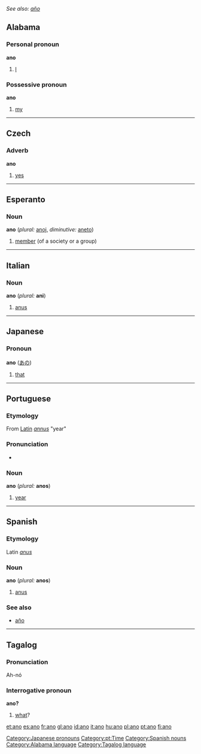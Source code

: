 ''See also: [[año]]''
==Alabama==
===Personal pronoun===
'''ano'''
# [[I]]

===Possessive pronoun===
'''ano'''
# [[my]]


----
==Czech==
===Adverb===
'''ano'''

#[[yes]]


----

==Esperanto==
===Noun===
'''ano''' (''plural:'' [[anoj]], ''diminutive:'' [[aneto]])

# [[member]] (of a society or a group)


----

==Italian==
===Noun===
'''ano''' {{m}} (''plural:'' '''ani''')

#[[anus]]


----

==Japanese==
===Pronoun===
'''ano''' ([[あの]])

#[[that]]

[[Category:Japanese pronouns]]


----

==Portuguese==
[[Category:pt:Time]]
===Etymology===
From [[Latin]] ''[[annus]]'' "year"
===Pronunciation===
*{{IPA|/'ʌnu/}}

===Noun===
'''ano''' {{m}} (''plural:'' '''anos''')

#[[year]]


----

==Spanish==
===Etymology===
Latin ''[[anus]]''

===Noun===
'''ano''' {{m}} (''plural:'' '''anos''')

#[[anus]]

[[Category:Spanish nouns]]

===See also===
*[[año]]


----

==Tagalog==
===Pronunciation===
Ah-nó

===Interrogative pronoun===
'''ano?'''

#[[what]]?

[[Category:Alabama language]]
[[Category:Tagalog language]]

[[et:ano]]
[[es:ano]]
[[fr:ano]]
[[gl:ano]]
[[id:ano]]
[[it:ano]]
[[hu:ano]]
[[pl:ano]]
[[pt:ano]]
[[fi:ano]]
